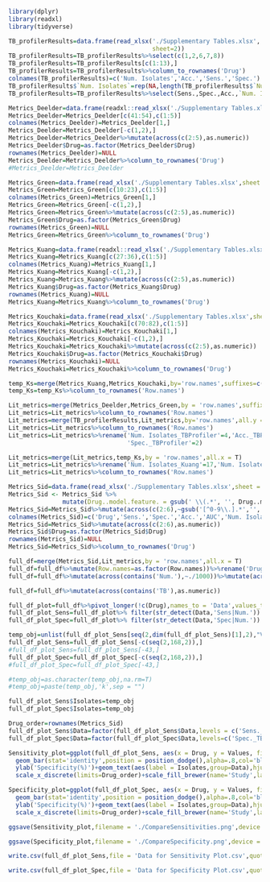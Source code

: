 ```r
library(dplyr)
library(readxl)
library(tidyverse)
```

```r
TB_profilerResults=data.frame(read_xlsx('./Supplementary Tables.xlsx',
                                        sheet=2))
TB_profilerResults=TB_profilerResults%>%select(c(1,2,6,7,8))
TB_profilerResults=TB_profilerResults[c(1:13),]
TB_profilerResults=TB_profilerResults%>%column_to_rownames('Drug')
colnames(TB_profilerResults)=c('Num. Isolates','Acc.','Sens.','Spec.')
TB_profilerResults$`Num. Isolates`=rep(NA,length(TB_profilerResults$`Num. Isolates`))
TB_profilerResults=TB_profilerResults%>%select(Sens.,Spec.,Acc.,`Num. Isolates`)
```

```r
Metrics_Deelder=data.frame(readxl::read_xlsx('./Supplementary Tables.xlsx',sheet =6))
Metrics_Deelder=Metrics_Deelder[c(41:54),c(1:5)]
colnames(Metrics_Deelder)=Metrics_Deelder[1,]
Metrics_Deelder=Metrics_Deelder[-c(1,2),]
Metrics_Deelder=Metrics_Deelder%>%mutate(across(c(2:5),as.numeric))
Metrics_Deelder$Drug=as.factor(Metrics_Deelder$Drug)
rownames(Metrics_Deelder)=NULL
Metrics_Deelder=Metrics_Deelder%>%column_to_rownames('Drug')
#Metrics_Deelder=Metrics_Deelder
```

```r
Metrics_Green=data.frame(read_xlsx('./Supplementary Tables.xlsx',sheet = 6))
Metrics_Green=Metrics_Green[c(10:23),c(1:5)]
colnames(Metrics_Green)=Metrics_Green[1,]
Metrics_Green=Metrics_Green[-c(1,2),]
Metrics_Green=Metrics_Green%>%mutate(across(c(2:5),as.numeric))
Metrics_Green$Drug=as.factor(Metrics_Green$Drug)
rownames(Metrics_Green)=NULL
Metrics_Green=Metrics_Green%>%column_to_rownames('Drug')
```

```r
Metrics_Kuang=data.frame(readxl::read_xlsx('./Supplementary Tables.xlsx',sheet = 6))
Metrics_Kuang=Metrics_Kuang[c(27:36),c(1:5)]
colnames(Metrics_Kuang)=Metrics_Kuang[1,]
Metrics_Kuang=Metrics_Kuang[-c(1,2),]
Metrics_Kuang=Metrics_Kuang%>%mutate(across(c(2:5),as.numeric))
Metrics_Kuang$Drug=as.factor(Metrics_Kuang$Drug)
rownames(Metrics_Kuang)=NULL
Metrics_Kuang=Metrics_Kuang%>%column_to_rownames('Drug')
```

```r
Metrics_Kouchaki=data.frame(read_xlsx('./Supplementary Tables.xlsx',sheet = 6))
Metrics_Kouchaki=Metrics_Kouchaki[c(70:82),c(1:5)]
colnames(Metrics_Kouchaki)=Metrics_Kouchaki[1,]
Metrics_Kouchaki=Metrics_Kouchaki[-c(1,2),]
Metrics_Kouchaki=Metrics_Kouchaki%>%mutate(across(c(2:5),as.numeric))
Metrics_Kouchaki$Drug=as.factor(Metrics_Kouchaki$Drug)
rownames(Metrics_Kouchaki)=NULL
Metrics_Kouchaki=Metrics_Kouchaki%>%column_to_rownames('Drug')
```

```r
temp_Ks=merge(Metrics_Kuang,Metrics_Kouchaki,by='row.names',suffixes=c('_Kuang','_Kouchaki'))
temp_Ks=temp_Ks%>%column_to_rownames('Row.names')
```


```r
Lit_metrics=merge(Metrics_Deelder,Metrics_Green,by = 'row.names',suffixes = c('_Deelder','_Green'))
Lit_metrics=Lit_metrics%>%column_to_rownames('Row.names')
Lit_metrics=merge(TB_profilerResults,Lit_metrics,by='row.names',all.y = T)
Lit_metrics=Lit_metrics%>%column_to_rownames('Row.names')
Lit_metrics=Lit_metrics%>%rename('Num. Isolates_TBProfiler'=4,'Acc._TBProfiler'=3,'Sens._TBProfiler'=1,
                                 'Spec._TBProfiler'=2)
```

```r
Lit_metrics=merge(Lit_metrics,temp_Ks,by = 'row.names',all.x = T)
Lit_metrics=Lit_metrics%>%rename('Num. Isolates_Kuang'=17,'Num. Isolates_Kouchaki'=21)
Lit_metrics=Lit_metrics%>%column_to_rownames('Row.names')
```


```r
Metrics_Sid=data.frame(read_xlsx('./Supplementary Tables.xlsx',sheet = 3))
Metrics_Sid <- Metrics_Sid %>%
               mutate(Drug..model.feature. = gsub(' \\(.*', '', Drug..model.feature.))
Metrics_Sid=Metrics_Sid%>%mutate(across(c(2:6),~gsub('[^0-9\\.].*','',.)))
colnames(Metrics_Sid)=c('Drug','Sens.','Spec.','Acc.','AUC','Num. Isolates')
Metrics_Sid=Metrics_Sid%>%mutate(across(c(2:6),as.numeric))
Metrics_Sid$Drug=as.factor(Metrics_Sid$Drug)
rownames(Metrics_Sid)=NULL
Metrics_Sid=Metrics_Sid%>%column_to_rownames('Drug')
```

```r
full_df=merge(Metrics_Sid,Lit_metrics,by = 'row.names',all.x = T)
full_df=full_df%>%mutate(Row.names=as.factor(Row.names))%>%rename('Drug'=1)
full_df=full_df%>%mutate(across(contains('Num.'),~./1000))%>%mutate(across(contains('Num.'),~round(.,1)))
```

```r
full_df=full_df%>%mutate(across(contains('TB'),as.numeric))
```

```r
full_df_plot=full_df%>%pivot_longer(!c(Drug),names_to = 'Data',values_to = 'Values')
full_df_plot_Sens=full_df_plot%>% filter(str_detect(Data,'Sens|Num.'))
full_df_plot_Spec=full_df_plot%>% filter(str_detect(Data,'Spec|Num.'))
```

```r
temp_obj=unlist(full_df_plot_Sens[seq(2,dim(full_df_plot_Sens)[1],2),"Values"])
full_df_plot_Sens=full_df_plot_Sens[-c(seq(2,168,2)),]
#full_df_plot_Sens=full_df_plot_Sens[-43,]
full_df_plot_Spec=full_df_plot_Spec[-c(seq(2,168,2)),]
#full_df_plot_Spec=full_df_plot_Spec[-43,]
```

```r
#temp_obj=as.character(temp_obj,na.rm=T)
#temp_obj=paste(temp_obj,'k',sep = "")
```

```r
full_df_plot_Sens$Isolates=temp_obj
full_df_plot_Spec$Isolates=temp_obj
```

```r
Drug_order=rownames(Metrics_Sid)
full_df_plot_Sens$Data=factor(full_df_plot_Sens$Data,levels = c('Sens._TBProfiler','Sens.','Sens._Deelder','Sens._Kouchaki','Sens._Kuang','Sens._Green'))
full_df_plot_Spec$Data=factor(full_df_plot_Spec$Data,levels=c('Spec._TBProfiler','Spec.','Spec._Deelder','Spec._Kouchaki','Spec._Kuang','Spec._Green'))
```

```r
Sensitivity_plot=ggplot(full_df_plot_Sens, aes(x = Drug, y = Values, fill = Data))+
  geom_bar(stat='identity',position = position_dodge(),alpha=.8,col='black',size=.3)+
  ylab('Specificity(%)')+geom_text(aes(label = Isolates,group=Data),hjust=-.1,size=2,position = position_dodge(w=0.9),angle=90)+
  scale_x_discrete(limits=Drug_order)+scale_fill_brewer(name='Study',labels=c('TB_Profiler','GBT+F2','Deelder (GBT-CRM)','Kouchaki (Best Tree model)','Kuang (CNN)','Green (MD-CNN)'),palette = 'Set2')+theme_minimal()+theme(plot.margin = margin(0,0,1,1),legend.position = 'top',legend.justification = 'right',legend.key.size = unit(.2,units = 'cm'),legend.text = element_text(size = 8),legend.title = element_text(size=10,face = 'bold'),axis.title = element_text(size = 10,face='bold'),axis.text = element_text(size=8))
```

```r
Specificity_plot=ggplot(full_df_plot_Spec, aes(x = Drug, y = Values, fill = Data))+
  geom_bar(stat='identity',position = position_dodge(),alpha=.8,col='black',size=.3)+
  ylab('Specificity(%)')+geom_text(aes(label = Isolates,group=Data),hjust=-.1,size=2,position = position_dodge(w=0.9),angle=90)+
  scale_x_discrete(limits=Drug_order)+scale_fill_brewer(name='Study',labels=c('TB_Profiler','GBT+F2','Deelder (GBT-CRM)','Kouchaki (Best Tree model)','Kuang (CNN)','Green (MD-CNN)'),limits=c('Spec._TBProfiler','Spec.','Spec._Deelder','Spec._Kouchaki','Spec._Kuang','Spec._Green'),palette = 'Set2')+theme_minimal()+theme(plot.margin = margin(0,0,1,1),legend.position = 'top',legend.justification = 'right',legend.key.size = unit(.2,units = 'cm'),legend.text = element_text(size = 8),legend.title = element_text(size=10,face = 'bold'),axis.title = element_text(size = 10,face='bold'),axis.text = element_text(size=8))
```

```r
ggsave(Sensitivity_plot,filename = './CompareSensitivities.png',device = 'png',width = 7,height = 7,units = 'in',dpi = 300,bg = 'white')
```

```r
ggsave(Specificity_plot,filename = './CompareSpecificity.png',device = 'png',width = 7,height = 7,units = 'in',dpi = 300,bg = 'white')
```

```r
write.csv(full_df_plot_Sens,file = 'Data for Sensitivity Plot.csv',quote = F,na = 'NA',row.names = T,col.names = T)
```

```r
write.csv(full_df_plot_Spec,file = 'Data for Specificity Plot.csv',quote = F,na = 'NA',row.names = T,col.names = T)
```

